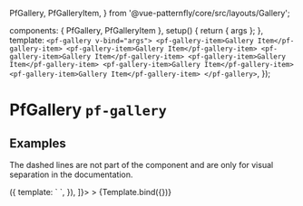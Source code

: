 
  PfGallery,
  PfGalleryItem,
} from '@vue-patternfly/core/src/layouts/Gallery';

  components: { PfGallery, PfGalleryItem },
  setup() {
    return { args };
  },
  template: `
    <pf-gallery v-bind="args">
      <pf-gallery-item>Gallery Item</pf-gallery-item>
      <pf-gallery-item>Gallery Item</pf-gallery-item>
      <pf-gallery-item>Gallery Item</pf-gallery-item>
      <pf-gallery-item>Gallery Item</pf-gallery-item>
      <pf-gallery-item>Gallery Item</pf-gallery-item>
      <pf-gallery-item>Gallery Item</pf-gallery-item>
    </pf-gallery>
  `,
});


<Meta title="Layouts/Gallery" component={PfGallery} subcomponents={{PfGalleryItem}} />

# PfGallery `pf-gallery`

## Examples

The dashed lines are not part of the component and are only for visual separation in the documentation.

<Canvas>
  <Story
    name="Gallery"
    args={{gutter: true}}
    decorators={[
      () => ({
        template: `
          <story class="docs-layout-outline" />
        `,
      }),
    ]}>
  >
    {Template.bind({})}
  </Story>
</Canvas>

<ArgsTable story="Gallery" />
